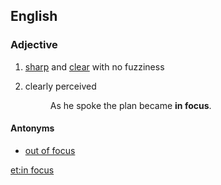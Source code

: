 ==English==

===Adjective===
{{en-adj|head=[[in]] [[focus]]}}

# {{context|of an image|lang=en}} [[sharp]] and [[clear]] with no fuzziness
# {{context|idiomatic|of one's thoughts|lang=en}} clearly perceived
#: As he spoke the plan became '''in focus'''.

====Antonyms====
* {{sense|clearly visible}}  [[out of focus]]

[[et:in focus]]